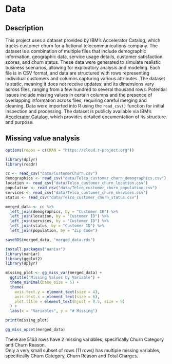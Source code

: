 # Data

## Description   
This project uses a dataset provided by IBM’s Accelerator Catalog, which tracks customer churn for a fictional telecommunications company. The dataset is a combination of multiple files that include demographic information, geographic data, service usage details, customer satisfaction scores, and churn status. These data were generated to simulate realistic business scenarios, allowing for exploratory analysis and modeling. Each file is in CSV format, and data are structured with rows representing individual customers and columns capturing various attributes. The dataset is static, meaning it does not receive updates, and its dimensions vary across files, ranging from a few hundred to several thousand rows. Potential issues include missing values in certain columns and the presence of overlapping information across files, requiring careful merging and cleaning. Data were imported into R using the `read_csv()` function for initial inspection and processing. The dataset is publicly available via IBM’s [Accelerator Catalog](https://accelerator.ca.analytics.ibm.com/), which provides detailed documentation of its structure and purpose.    

## Missing value analysis
```r
options(repos = c(CRAN = "https://cloud.r-project.org"))
```

```r
library(dplyr)
library(readr)

cc <- read_csv("data/CustomerChurn.csv")
demographics <- read_csv("data/Telco_customer_churn_demographics.csv")
location <- read_csv("data/Telco_customer_churn_location.csv")
population <- read_csv("data/Telco_customer_churn_population.csv")
services <- read_csv("data/Telco_customer_churn_services.csv")
status <- read_csv("data/Telco_customer_churn_status.csv")

merged_data <- cc %>%
  left_join(demographics, by = "Customer ID") %>%
  left_join(location, by = "Customer ID") %>%
  left_join(services, by = "Customer ID") %>%
  left_join(status, by = "Customer ID") %>%
  left_join(population, by = "Zip Code")

saveRDS(merged_data, "merged_data.rds")
```

```r
install.packages("naniar")
library(naniar)
library(ggplot2)
library(dplyr)
```

```r
missing_plot <- gg_miss_var(merged_data) + 
  ggtitle("Missing Values by Variable") +
  theme_minimal(base_size = 5) +
  theme(
    axis.text.y = element_text(size = 4),
    axis.text.x = element_text(size = 6),
    plot.title = element_text(hjust = 0.5, size = 9) 
  ) +
  labs(x = "Variables", y = "# Missing")

print(missing_plot)

gg_miss_upset(merged_data)
```
       
There are 5163 rows have 2 missing variables, specifically Churn Category and Churn Reason.   
Only a very small subset of rows (11 rows) has multiple missing variables, specifically Churn Category, Churn Reason and Total Charges.
    